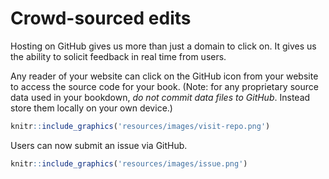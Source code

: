 # Crowd-sourced edits

Hosting on GitHub gives us more than just a domain to click on. It gives us the ability to solicit feedback in real time from users. 

Any reader of your website can click on the GitHub icon from your website to access the source code for your book. (Note: for any proprietary source data used in your bookdown, *do not commit data files to GitHub*. Instead store them locally on your own device.)

```r
knitr::include_graphics('resources/images/visit-repo.png')
```

Users can now submit an issue via GitHub.

```r
knitr::include_graphics('resources/images/issue.png')
```
